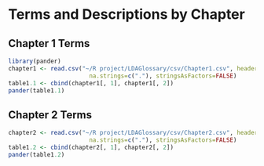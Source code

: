 # Terms and Descriptions by Chapter

## Chapter 1 Terms

```r
library(pander)
chapter1 <- read.csv("~/R project/LDAGlossary/csv/Chapter1.csv", header=TRUE,
                       na.strings=c("."), stringsAsFactors=FALSE)
table1.1 <- cbind(chapter1[, 1], chapter1[, 2])
pander(table1.1)
```

## Chapter 2 Terms

```r
chapter2 <- read.csv("~/R project/LDAGlossary/csv/Chapter2.csv", header=TRUE,
                       na.strings=c("."), stringsAsFactors=FALSE)
table1.2 <- cbind(chapter2[, 1], chapter2[, 2])
pander(table1.2)
```

